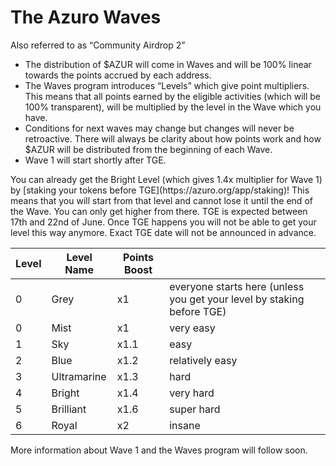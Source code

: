 
# The Azuro Waves

<Callout type="feature">
Also referred to as “Community Airdrop 2”
</Callout>

- The distribution of $AZUR will come in Waves and will be 100% linear towards the points accrued by each address.
- The Waves program introduces “Levels” which give point multipliers. This means that all points earned by the eligible activities (which will be 100% transparent), will be multiplied by the level in the Wave which you have.
- Conditions for next waves may change but changes will never be retroactive. There will always be clarity about how points work and how $AZUR will be distributed from the beginning of each Wave.
- Wave 1 will start shortly after TGE.

<Callout type="feature">
You can already get the Bright Level (which gives 1.4x multiplier for Wave 1) by [staking your tokens before TGE](https://azuro.org/app/staking)! This means that you will start from that level and cannot lose it until the end of the Wave. You can only get higher from there.
</Callout>

<Callout type="feature">
TGE is expected between 17th and 22nd of June. Once TGE happens you will not be able to get your level this way anymore. Exact TGE date will not be announced in advance.
</Callout>

| Level | Level Name | Points Boost |  |
| --- | --- | --- | --- |
| 0 | Grey | x1 | everyone starts here (unless you get your level by staking before TGE) |
| 0 | Mist | x1 | very easy |
| 1 | Sky | x1.1 | easy |
| 2 | Blue | x1.2 | relatively easy |
| 3 | Ultramarine | x1.3 | hard |
| 4 | <Callout type="feature">Bright</Callout> | x1.4 | very hard |
| 5 | Brilliant | x1.6 | super hard |
| 6 | Royal | x2 | insane |

More information about Wave 1 and the Waves program will follow soon.